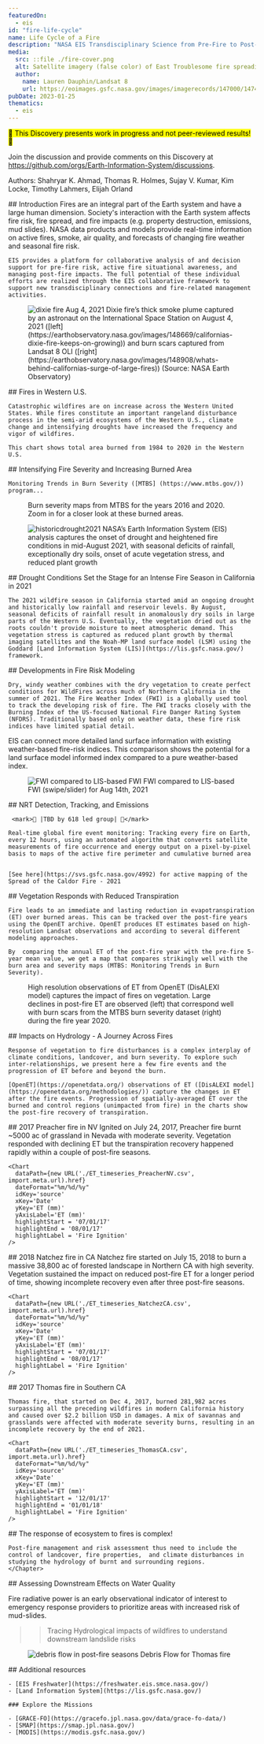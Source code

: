 ```yaml
---
featuredOn:
  - eis
id: "fire-life-cycle"
name: Life Cycle of a Fire
description: "NASA EIS Transdisciplinary Science from Pre-Fire to Post-Fire"
media:
  src: ::file ./fire-cover.png
  alt: Satellite imagery (false color) of East Troublesome fire spreading to the Rockies
  author:
    name: Lauren Dauphin/Landsat 8
    url: https://eoimages.gsfc.nasa.gov/images/imagerecords/147000/147452/coloradofire752_oli_2020296_lrg.jpg
pubDate: 2023-01-25
thematics:
  - eis
---
```


<Block>
  <Prose>
  <mark>🚧 This Discovery presents work in progress and not peer-reviewed results! 🚧</mark>
  
  
  Join the discussion and provide comments on this Discovery at https://github.com/orgs/Earth-Information-System/discussions.

  Authors: Shahryar K. Ahmad, Thomas R. Holmes, Sujay V. Kumar, Kim Locke, Timothy Lahmers, Elijah Orland 
  </Prose>
</Block>


<Block>
  <Prose>
  ## Introduction
    Fires are an integral part of the Earth system and have a large human dimension. Society's interaction with the Earth system affects fire risk, fire spread, and fire impacts (e.g. property destruction, emissions, mud slides). NASA data products and models provide real-time information on active fires, smoke, air quality, and forecasts of changing fire weather and seasonal fire risk.

     
    EIS provides a platform for collaborative analysis of and decision support for pre-fire risk, active fire situational awareness, and managing post-fire impacts. The full potential of these individual efforts are realized through the EIS collaborative framework to support new transdisciplinary connections and fire-related management activities.
    
  </Prose>
</Block>


<Block>
  <Figure>
    <Image
      src={new URL("./dixie_burn.png", import.meta.url).href}
      alt="dixie fire Aug 4, 2021"
    />
    <Caption
      attrAuthor='NASA'
      attrUrl='https://nasa.gov/'
    >
     Dixie fire’s thick smoke plume captured by an astronaut on the International Space Station on August 4, 2021 ([left](https://earthobservatory.nasa.gov/images/148669/californias-dixie-fire-keeps-on-growing)) and burn scars captured from Landsat 8 OLI ([right](https://earthobservatory.nasa.gov/images/148908/whats-behind-californias-surge-of-large-fires))  (Source: NASA Earth Observatory)
    </Caption>
  </Figure>
</Block>


<Block>
  <Prose>
    ## Fires in Western U.S.

    Catastrophic wildfires are on increase across the Western United States. While fires constitute an important rangeland disturbance process in the semi-arid ecosystems of the Western U.S., climate change and intensifying droughts have increased the frequency and vigor of wildfires.

    This chart shows total area burned from 1984 to 2020 in the Western U.S. 
  </Prose>
</Block>

<Block type="wide">
  <Figure>
    <Chart
      dataPath={new URL('./Burnarea_timeseries_WUS.csv', import.meta.url).href}
      dateFormat="%Y"
      idKey='source'
      xKey='year'
      yKey='Burn Area (million ac)'
      yAxisLabel='Burned area (million ac)'
    />
    <Caption
    />
  </Figure>
</Block>


<Block type='full'>
<Prose>
    ## Intensifying Fire Severity and Increasing Burned Area
    
    Monitoring Trends in Burn Severity ([MTBS] (https://www.mtbs.gov/)) program...
</Prose>
<Figure>
  <Map
    datasetId='mtbs-burn-severity'
    layerId='mtbs-burn-severity'
    dateTime='2020-01-01'
    zoom={4}
    center={[-116,45]}
    compareDateTime='2016-01-01'
  />
  <Caption
    attrAuthor='NASA'
    attrUrl='https://nasa.gov/'
  >
    Burn severity maps from MTBS for the years 2016 and 2020. Zoom in for a closer look at these burned areas.
  </Caption>
</Figure>
</Block>





<Block>
  <Figure>
    <Image
      src={new URL("./historicdrought2021.gif", import.meta.url).href}
      alt="historicdrought2021"
    />
    <Caption
      attrAuthor='NASA'
      attrUrl='https://nasa.gov/'
    >
      NASA’s Earth Information System (EIS) analysis captures the onset of drought and heightened fire conditions in mid-August 2021, with seasonal deficits of rainfall, exceptionally dry soils, onset of acute vegetation stress, and reduced plant growth
    </Caption>
  </Figure>
  <Prose>
    ## Drought Conditions Set the Stage for an Intense Fire Season in California in 2021

	The 2021 wildfire season in California started amid an ongoing drought and historically low rainfall and reservoir levels. By August, seasonal deficits of rainfall result in anomalously dry soils in large parts of the Western U.S. Eventually, the vegetation dried out as the roots couldn't provide moisture to meet atmospheric demand. This vegetation stress is captured as reduced plant growth by thermal imaging satellites and the Noah-MP land surface model (LSM) using the Goddard [Land Information System (LIS)](https://lis.gsfc.nasa.gov/) framework. 
  </Prose>
</Block>


<Block>
  <Prose>
    ## Developments in Fire Risk Modeling

	Dry, windy weather combines with the dry vegetation to create perfect conditions for WildFires across much of Northern California in the summer of 2021. The Fire Weather Index (FWI) is a globally used tool to track the developing risk of fire. The FWI tracks closely with the Burning Index of the US-focused National Fire Danger Rating System (NFDRS). Traditionally based only on weather data, these fire risk indices have limited spatial detail. 

EIS can connect more detailed land surface information with existing weather-based fire-risk indices. This comparison shows the potential for a land surface model informed index compared to a pure weather-based index. 

  </Prose>
  <Figure>
    <Image
      src={new URL("./fwi_lis.png", import.meta.url).href}
      alt="FWI compared to LIS-based FWI"
    />
    <Caption
      attrAuthor='NASA'
      attrUrl='https://nasa.gov/'
    >
      FWI compared to LIS-based FWI (swipe/slider) for Aug 14th, 2021
    </Caption>
  </Figure>
</Block>


<Block>
  <Prose>
     ## NRT Detection, Tracking, and Emissions 
     
     <mark>🚧 |TBD by 618 led group| 🚧</mark>

	Real-time global fire event monitoring: Tracking every fire on Earth, every 12 hours, using an automated algorithm that converts satellite measurements of fire occurrence and energy output on a pixel-by-pixel basis to maps of the active fire perimeter and cumulative burned area 
	
	
	[See here](https://svs.gsfc.nasa.gov/4992) for active mapping of the Spread of the Caldor Fire - 2021


  </Prose>
</Block>






<Block>
  <Prose>
    ## Vegetation Responds with Reduced Transpiration

    Fire leads to an immediate and lasting reduction in evapotranspiration (ET) over burned areas. This can be tracked over the post-fire years using the OpenET archive. OpenET produces ET estimates based on high-resolution Landsat observations and according to several different modeling approaches. 
    
    By  comparing the annual ET of the post-fire year with the pre-fire 5-year mean value, we get a map that compares strikingly well with the burn area and severity maps (MTBS: Monitoring Trends in Burn Severity).

  </Prose>
</Block>



<Block type='full'>
<Figure>
  <Map
    datasetId='disalexi-etsuppression'
    layerId='disalexi-etsuppression'
    dateTime='2020-01-01'
    compareDateTime='2020-01-01'
    zoom={4}
    center={[-116,36]}
  />
  <Caption
    attrAuthor='NASA'
    attrUrl='https://nasa.gov/'
  >
    High resolution observations of ET from OpenET (DisALEXI model) captures the impact of fires on vegetation. Large declines in post-fire ET are observed (left) that correspond well with burn scars from the MTBS burn severity dataset (right) during the fire year 2020. 
  </Caption>
</Figure>
</Block>




<Block>
<Prose>
    ## Impacts on Hydrology - A Journey Across Fires
     
    Response of vegetation to fire disturbances is a complex interplay of climate conditions, landcover, and burn severity. To explore such inter-relationships, we present here a few fire events and the progression of ET before and beyond the burn.
    
    [OpenET](https://openetdata.org/) observations of ET ([DisALEXI model](https://openetdata.org/methodologies/)) capture the changes in ET after the fire events. Progression of spatially-averaged ET over the burned and control regions (unimpacted from fire) in the charts show the post-fire recovery of transpiration. 
</Prose>
</Block>

<ScrollytellingBlock>
  <Chapter
    center={[-119.691,38.8338]}
    zoom={11}
    datasetId='mtbs-burn-severity'
    layerId='mtbs-burn-severity'
    datetime='2017-01-01'
  >
    ## 2017 Preacher fire in NV
    Ignited on July 24, 2017, Preacher fire burnt ~5000 ac of grassland in Nevada with moderate severity. Vegetation responded with declining ET but the transpiration recovery happened rapidly within a couple of post-fire seasons.
    
    <Chart
      dataPath={new URL('./ET_timeseries_PreacherNV.csv', import.meta.url).href}
      dateFormat="%m/%d/%y" 
      idKey='source' 
      xKey='Date' 
      yKey='ET (mm)' 
      yAxisLabel='ET (mm)'
      highlightStart = '07/01/17'
      highlightEnd = '08/01/17'
      highlightLabel = 'Fire Ignition'
    />
  </Chapter>
  <Chapter
    center={[-123.7239,41.8769]}
    zoom={10}
    datasetId='mtbs-burn-severity'
    layerId='mtbs-burn-severity'
    datetime='2018-01-01'
  >
    ## 2018 Natchez fire in CA 
    Natchez fire started on July 15, 2018 to burn a massive 38,800 ac of forested landscape in Northern CA with high severity. Vegetation sustained the impact on reduced post-fire ET for a longer period of time, showing incomplete recovery even after three post-fire seasons. 
    
    <Chart
      dataPath={new URL('./ET_timeseries_NatchezCA.csv', import.meta.url).href}
      dateFormat="%m/%d/%y" 
      idKey='source' 
      xKey='Date' 
      yKey='ET (mm)' 
      yAxisLabel='ET (mm)'
      highlightStart = '07/01/17'
      highlightEnd = '08/01/17'
      highlightLabel = 'Fire Ignition'
    />
  </Chapter>
    <Chapter
    center={[-119.6722,34.4228]}
    zoom={9}
    datasetId='mtbs-burn-severity'
    layerId='mtbs-burn-severity'
    datetime='2017-01-01'
  >
    ## 2017 Thomas fire in Southern CA 
    
    Thomas fire, that started on Dec 4, 2017, burned 281,982 acres surpassing all the preceding wildfires in modern California history and caused over $2.2 billion USD in damages. A mix of savannas and grasslands were affected with moderate severity burns, resulting in an incomplete recovery by the end of 2021.
    
    <Chart
      dataPath={new URL('./ET_timeseries_ThomasCA.csv', import.meta.url).href}
      dateFormat="%m/%d/%y" 
      idKey='source' 
      xKey='Date' 
      yKey='ET (mm)' 
      yAxisLabel='ET (mm)'
      highlightStart = '12/01/17'
      highlightEnd = '01/01/18'
      highlightLabel = 'Fire Ignition'
    />
  </Chapter>
  <Chapter
    center={[-118,42]}
    zoom={4}
    datasetId='mtbs-burn-severity'
    layerId='mtbs-burn-severity'
    datetime='2020-01-01'
  >
    ## The response of ecosystem to fires is complex!
    
    Post-fire management and risk assessment thus need to include the control of landcover, fire properties,  and climate disturbances in studying the hydrology of burnt and surrounding regions.
    </Chapter>

</ScrollytellingBlock>




<Block>
  <Prose>
    ## Assessing Downstream Effects on Water Quality

   Fire radiative power is an early observational indicator of interest to emergency response providers to prioritize areas with increased risk of mud-slides. 
   
   >> Tracing Hydrological impacts of wildfires to understand downstream landslide risks
  </Prose>
</Block>


<Block>
  <Figure>
    <Image
      src={new URL("./thomas_debris.png", import.meta.url).href}
      alt="debris flow in post-fire seasons"
    />
    <Caption
      attrAuthor='NASA'
      attrUrl='https://nasa.gov/'
    >
      Debris Flow for Thomas fire
    </Caption>
  </Figure>

</Block>









<Block>
  <Prose>
    ## Additional resources

    - [EIS Freshwater](https://freshwater.eis.smce.nasa.gov/)
    - [Land Information System](https://lis.gsfc.nasa.gov/)

    ### Explore the Missions

    - [GRACE-FO](https://gracefo.jpl.nasa.gov/data/grace-fo-data/)
    - [SMAP](https://smap.jpl.nasa.gov/)
    - [MODIS](https://modis.gsfc.nasa.gov/)
  </Prose>
</Block>


